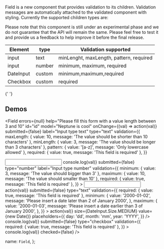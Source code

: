 
Field is a new component that provides validation to its children. Validation messages are automatically
attached to the validated component with styling. Currently the supported children types are:

<Alert type={Alert.Type.WARNING}>
  Please note that this component is still under an experimental phase and we do not guarantee that
  the API will remain the same. Please feel free to test it and provide us a feedback to help
  improve it before the final release.
</Alert>

<table className="docs-table table">
  <thead>
    <tr>
      <th>Element</th>
      <th>type</th>
      <th>Validation supported</th>
    </tr>
  </thead>
  <tbody>
    <tr>
      <td>input</td>
      <td>text</td>
      <td>minLenght, maxLength, pattern, required</td>
    </tr>
    <tr>
      <td>input</td>
      <td> number</td>
      <td>minimum, maximum, required</td>
    </tr>
    <tr>
      <td>DateInput</td>
      <td>custom</td>
      <td>minimum,maximum,required</td>
    </tr>
    <tr>
      <td>Checkbox</td>
      <td>custom</td>
      <td>required</td>
    </tr>
  </tbody>
</table>
<LiveEditorBlock code={code} scope={{ Field }} />
<GeneratePropsTable componentName="Field" />{' '}

## Demos

<Field
  errors={null}
  help="Please fill this form with a value length between 3 and 10"
  id="id"
  model="Neptune is cool"
  onChange={(val) => action(val)}
  submitted={false}
  label="Input type text"
  type="text"
  validation={{
    maxLength: { value: 10, message: 'The value should be shorter than 10 characters' },
    minLength: { value: 3, message: 'The value should be longer than 3 characters' },
    pattern: { value: '[a-z]', message: 'Only lowercase allowed' },
    required: { value: true, message: 'This field is required' },
  }}
>
  <input type="text" className="form-control" />
</Field>
<Field
  errors={null}
  help="Please fill this form with a value between 3 and 10"
  id="id"
  model={null}
  onChange={(val) => console.log(val)}
  submitted={false}
  type="number"
  label="Input type number"
  validation={{
    minimum: { value: 3, message: 'The value should bigger than 3' },
    maximum: { value: 10, message: 'The value should smaller than 10' },
    required: { value: true, message: 'This field is required' },
  }}
>
  <input type="number" className="form-control" />
</Field>
<Field
  errors={null}
  help="Please insert a date between 2 and 3 of January 2000."
  id="id"
  label="Date Input field"
  model={null}
  onChange={(val) => action(val)}
  submitted={false}
  type="text"
  validation={{
    required: { value: true, message: 'This field is required' },
    minimum: {
      value: '2000-01-02',
      message: 'Please insert a date later than 2 of January 2000',
    },
    maximum: {
      value: '2000-01-03',
      message: 'Please insert a date earlier than 3 of January 2000',
    },
  }}
>
  <DateInput
    onChange={(val) => action(val)}
    size={DateInput.Size.MEDIUM}
    value={new Date()}
    placeholders={{
      day: 'dd',
      month: 'mm',
      year: 'YYYY',
    }}
  />
</Field>
<Field
  errors={null}
  help="Please check to accept the Neptune Web conditions."
  id="id"
  model={null}
  onChange={(val) => console.log(val)}
  submitted={false}
  type="checkbox"
  validation={{
    required: { value: true, message: 'This field is required' },
  }}
>
  <Checkbox label="label" onChange={(val) => console.log(val)} checked={false} />
</Field>

  name: `Field`,
};
